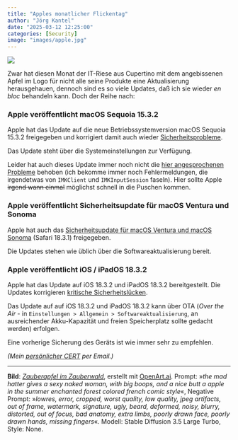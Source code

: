 ```yaml
---
title: "Apples monatlicher Flickentag"
author: "Jörg Kantel"
date: "2025-03-12 12:25:00"
categories: [Security]
image: "images/apple.jpg"
---
```


[![](images/apple-b.jpg)](https://www.flickr.com/photos/schockwellenreiter/54320672611/)

Zwar hat diesen Monat der IT-Riese aus Cupertino mit dem angebissenen Apfel im Logo für nicht alle seine Produkte eine Aktualisierung herausgehauen, dennoch sind es so viele Updates, daß ich sie wieder *en bloc* behandeln kann. Doch der Reihe nach:

### Apple veröffentlicht macOS Sequoia 15.3.2

Apple hat das Update auf die  neue Betriebssystemversion macOS Sequoia 15.3.2 freigegeben und korrigiert damit auch wieder [Sicherheitsprobleme](https://support.apple.com/en-us/122283).

Das Update steht über die Systemeinstellungen zur Verfügung.

Leider hat auch dieses Update immer noch nicht die [hier angesprochenen Probleme](https://kantel.github.io/posts/2025022501_noc_python/) behoben (ich bekomme immer noch Fehlermeldungen, die irgendetwas von `IMKClient` und `IMKInputSession` faseln). Hier sollte Apple ~~irgend wann einmal~~ möglichst schnell in die Puschen kommen.


### Apple veröffentlicht Sicherheitsupdate für macOS Ventura und Sonoma

Apple hat auch das [Sicherheitsupdate für macOS Ventura und macOS Sonoma](https://support.apple.com/en-us/122285) (Safari 18.3.1) freigegeben.

Die Updates stehen wie üblich über die Softwareaktualisierung bereit.

### Apple veröffentlicht iOS / iPadOS 18.3.2

Apple hat  das Update auf iOS 18.3.2 und iPadOS 18.3.2 bereitgestellt. Die Updates korrigieren [kritische Sicherheitslücken](https://support.apple.com/en-us/122281).

Das Update auf auf iOS 18.3.2 und iPadOS 18.3.2 kann über OTA (*Over the Air* - in `Einstellungen > Allgemein > Softwareaktualisierung`, an ausreichender Akku-Kapazität und freien Speicherplatz sollte gedacht werden) erfolgen.

Eine vorherige Sicherung des Geräts ist wie immer sehr zu empfehlen.

*(Mein [persönlicher CERT](https://wwwuser.gwdguser.de/~mreiman1/) per Email.)*

---

**Bild**: *[Zauberapfel im Zauberwald](https://www.flickr.com/photos/schockwellenreiter/54320672611/)*, erstellt mit [OpenArt.ai](https://openart.ai/home). Prompt: »*the mad hatter gives a sexy naked woman, with big boops, and a nice butt a apple in the summer enchanted forest colored french comic style*«, Negative Prompt: »*lowres, error, cropped, worst quality, low quality, jpeg artifacts, out of frame, watermark, signature, ugly, beard, deformed, noisy, blurry, distorted, out of focus, bad anatomy, extra limbs, poorly drawn face, poorly drawn hands, missing fingers*«. Modell: Stable Diffusion 3.5 Large Turbo, Style: None.